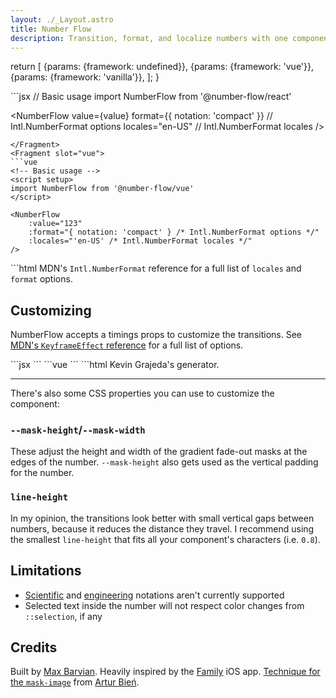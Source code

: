 ```yaml
---
layout: ./_Layout.astro
title: Number Flow
description: Transition, format, and localize numbers with one component. Accessible and customizable.
---
```

  return [
    {params: {framework: undefined}},
    {params: {framework: 'vue'}},
    {params: {framework: 'vanilla'}},
  ];
}

<Match>
<Fragment slot="react">
```jsx
// Basic usage
import NumberFlow from '@number-flow/react'

<NumberFlow
    value={value}
    format={{ notation: 'compact' }} // Intl.NumberFormat options
    locales="en-US" // Intl.NumberFormat locales
/>
```
</Fragment>
<Fragment slot="vue">
```vue
<!-- Basic usage -->
<script setup>
import NumberFlow from '@number-flow/vue'
</script>

<NumberFlow
    :value="123"
    :format="{ notation: 'compact' } /* Intl.NumberFormat options */" 
    :locales="'en-US' /* Intl.NumberFormat locales */"
/>
```
</Fragment>
```html
<number-flow x-timing="{} />
```
</Match>

See [MDN's `Intl.NumberFormat` reference](https://developer.mozilla.org/en-US/docs/Web/JavaScript/Reference/Global_Objects/Intl/NumberFormat/NumberFormat#parameters) for a full list of `locales` and `format` options.

## Customizing

NumberFlow accepts a timings props to customize the transitions. See [MDN's `KeyframeEffect` reference](https://developer.mozilla.org/en-US/docs/Web/API/KeyframeEffect/KeyframeEffect#options) for a full list of options.

<Match>
<Fragment slot="react">
```jsx
<NumberFlow
    xTiming={{ duration: 700, easing: 'ease-out' }}
    yTiming={{ duration: 700, easing: 'ease-out' }}
/>
```
</Fragment>
<Fragment slot="vue">
```vue
<NumberFlow
    :xTiming="{ duration: 700, easing: 'ease-out' }"
    :yTiming="{ duration: 700, easing: 'ease-out' }"
/>
```
</Fragment>
```html
<number-flow x-timing="{} />
```
</Match>

For spring-based easings, I'd recommend [Kevin Grajeda's generator](https://www.kvin.me/css-springs).

---

There's also some CSS properties you can use to customize the component:

### `--mask-height`/`--mask-width`

These adjust the height and width of the gradient fade-out masks at the edges of the number.
`--mask-height` also gets used as the vertical padding for the number.

### `line-height`

In my opinion, the transitions look better with small vertical gaps between numbers, because it reduces the distance
they travel.
I recommend using the smallest `line-height` that fits all your component's characters (i.e. `0.8`).

## Limitations

* [Scientific](https://developer.mozilla.org/en-US/docs/Web/JavaScript/Reference/Global_Objects/Intl/NumberFormat/NumberFormat#scientific) and [engineering](https://developer.mozilla.org/en-US/docs/Web/JavaScript/Reference/Global_Objects/Intl/NumberFormat/NumberFormat#engineering) notations aren't currently supported
* Selected text inside the number will not respect color changes from `::selection`, if any

## Credits

Built by [Max Barvian](https://x.com/mbarvian). Heavily inspired by the [Family](https://family.co) iOS app.
[Technique for the `mask-image`](https://expensive.toys/blog/blur-vignette) from [Artur Bień](https://x.com/artur_bien).
